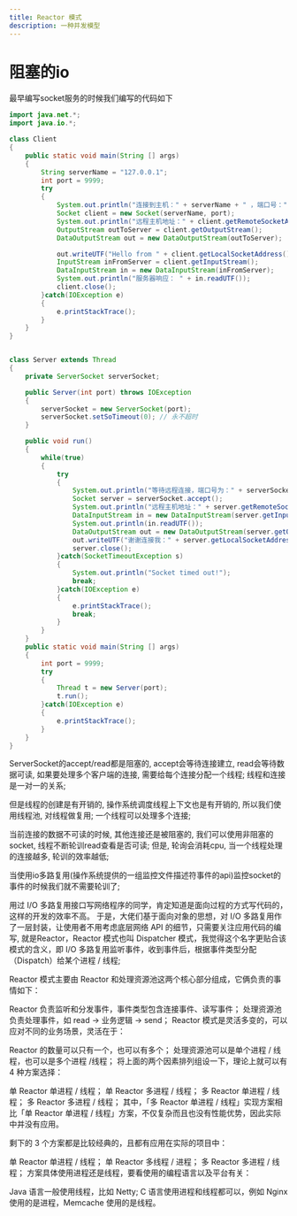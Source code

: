 ```yaml
---
title: Reactor 模式
description: 一种并发模型
---
```



# 阻塞的io

最早编写socket服务的时候我们编写的代码如下

```java
import java.net.*;
import java.io.*;

class Client
{
    public static void main(String [] args)
    {
        String serverName = "127.0.0.1";
        int port = 9999;
        try
        {
            System.out.println("连接到主机：" + serverName + " ，端口号：" + port);
            Socket client = new Socket(serverName, port);
            System.out.println("远程主机地址：" + client.getRemoteSocketAddress());
            OutputStream outToServer = client.getOutputStream();
            DataOutputStream out = new DataOutputStream(outToServer);

            out.writeUTF("Hello from " + client.getLocalSocketAddress());
            InputStream inFromServer = client.getInputStream();
            DataInputStream in = new DataInputStream(inFromServer);
            System.out.println("服务器响应： " + in.readUTF());
            client.close();
        }catch(IOException e)
        {
            e.printStackTrace();
        }
    }
}


class Server extends Thread
{
    private ServerSocket serverSocket;

    public Server(int port) throws IOException
    {
        serverSocket = new ServerSocket(port);
        serverSocket.setSoTimeout(0); // 永不超时
    }

    public void run()
    {
        while(true)
        {
            try
            {
                System.out.println("等待远程连接，端口号为：" + serverSocket.getLocalPort() + "...");
                Socket server = serverSocket.accept();
                System.out.println("远程主机地址：" + server.getRemoteSocketAddress());
                DataInputStream in = new DataInputStream(server.getInputStream());
                System.out.println(in.readUTF());
                DataOutputStream out = new DataOutputStream(server.getOutputStream());
                out.writeUTF("谢谢连接我：" + server.getLocalSocketAddress() + "\nGoodbye!");
                server.close();
            }catch(SocketTimeoutException s)
            {
                System.out.println("Socket timed out!");
                break;
            }catch(IOException e)
            {
                e.printStackTrace();
                break;
            }
        }
    }
    public static void main(String [] args)
    {
        int port = 9999;
        try
        {
            Thread t = new Server(port);
            t.run();
        }catch(IOException e)
        {
            e.printStackTrace();
        }
    }
}
```

ServerSocket的accept/read都是阻塞的, accept会等待连接建立, read会等待数据可读, 
如果要处理多个客户端的连接, 需要给每个连接分配一个线程; 线程和连接是一对一的关系;

但是线程的创建是有开销的, 操作系统调度线程上下文也是有开销的, 所以我们使用线程池, 对线程做复用; 一个线程可以处理多个连接;

当前连接的数据不可读的时候, 其他连接还是被阻塞的, 我们可以使用非阻塞的socket, 线程不断轮训read查看是否可读;
但是, 轮询会消耗cpu, 当一个线程处理的连接越多, 轮训的效率越低;


当使用io多路复用(操作系统提供的一组监控文件描述符事件的api)监控socket的事件的时候我们就不需要轮训了;


用过 I/O 多路复用接口写网络程序的同学，肯定知道是面向过程的方式写代码的，这样的开发的效率不高。
于是，大佬们基于面向对象的思想，对 I/O 多路复用作了一层封装，让使用者不用考虑底层网络 API 的细节，只需要关注应用代码的编写, 就是Reactor，Reactor 模式也叫 Dispatcher 模式，我觉得这个名字更贴合该模式的含义，即 I/O 多路复用监听事件，收到事件后，根据事件类型分配（Dispatch）给某个进程 / 线程;

Reactor 模式主要由 Reactor 和处理资源池这两个核心部分组成，它俩负责的事情如下：

Reactor 负责监听和分发事件，事件类型包含连接事件、读写事件；
处理资源池负责处理事件，如 read -> 业务逻辑 -> send；
Reactor 模式是灵活多变的，可以应对不同的业务场景，灵活在于：

Reactor 的数量可以只有一个，也可以有多个；
处理资源池可以是单个进程 / 线程，也可以是多个进程 /线程；
将上面的两个因素排列组设一下，理论上就可以有 4 种方案选择：

单 Reactor 单进程 / 线程；
单 Reactor 多进程 / 线程；
多 Reactor 单进程 / 线程；
多 Reactor 多进程 / 线程；
其中，「多 Reactor 单进程 / 线程」实现方案相比「单 Reactor 单进程 / 线程」方案，不仅复杂而且也没有性能优势，因此实际中并没有应用。

剩下的 3 个方案都是比较经典的，且都有应用在实际的项目中：

单 Reactor 单进程 / 线程；
单 Reactor 多线程 / 进程；
多 Reactor 多进程 / 线程；
方案具体使用进程还是线程，要看使用的编程语言以及平台有关：

Java 语言一般使用线程，比如 Netty;
C 语言使用进程和线程都可以，例如 Nginx 使用的是进程，Memcache 使用的是线程。